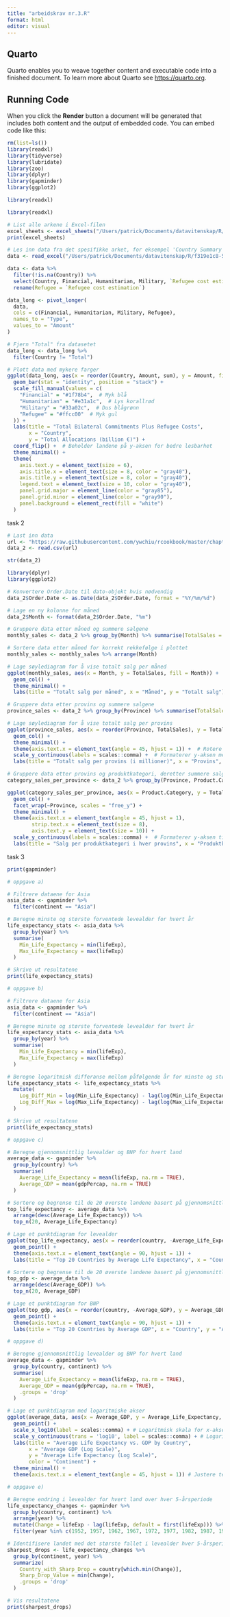 ```yaml
---
title: "arbeidskrav nr.3.R"
format: html
editor: visual
---
```


## Quarto

Quarto enables you to weave together content and executable code into a finished document. To learn more about Quarto see <https://quarto.org>.

## Running Code

When you click the **Render** button a document will be generated that includes both content and the output of embedded code. You can embed code like this:

```r
rm(list=ls())
library(readxl)
library(tidyverse)
library(lubridate)
library(zoo)
library(dplyr)
library(gapminder)
library(ggplot2)
```

```r
library(readxl)

library(readxl)

# List alle arkene i Excel-filen
excel_sheets <- excel_sheets("/Users/patrick/Documents/datavitenskap/R/f319e1c8-5654-4cd6-b4c7-5722ae437d30-Ukraine_Support_Tracker_Release_21.xlsx")
print(excel_sheets)

# Les inn data fra det spesifikke arket, for eksempel 'Country Summary (€)'
data <- read_excel("/Users/patrick/Documents/datavitenskap/R/f319e1c8-5654-4cd6-b4c7-5722ae437d30-Ukraine_Support_Tracker_Release_21.xlsx", sheet = "Fig 6. With Refugee Support, €",  skip = 7)
```

```r
data <- data %>%
  filter(!is.na(Country)) %>%
  select(Country, Financial, Humanitarian, Military, `Refugee cost estimation`) %>%
  rename(Refugee = `Refugee cost estimation`)
```

```r
data_long <- pivot_longer(
  data,
  cols = c(Financial, Humanitarian, Military, Refugee),
  names_to = "Type",
  values_to = "Amount"
)
```

```r
# Fjern "Total" fra datasetet
data_long <- data_long %>%
  filter(Country != "Total")

# Plott data med mykere farger
ggplot(data_long, aes(x = reorder(Country, Amount, sum), y = Amount, fill = Type)) +
  geom_bar(stat = "identity", position = "stack") +
  scale_fill_manual(values = c(
    "Financial" = "#1f78b4",  # Myk blå
    "Humanitarian" = "#e31a1c",  # Lys korallrød
    "Military" = "#33a02c",  # Dus blågrønn
    "Refugee" = "#ffcc00"  # Myk gul
  )) +
  labs(title = "Total Bilateral Commitments Plus Refugee Costs",
       x = "Country",
       y = "Total Allocations (billion €)") +
  coord_flip() +  # Beholder landene på y-aksen for bedre lesbarhet
  theme_minimal() +
  theme(
    axis.text.y = element_text(size = 6),
    axis.title.x = element_text(size = 8, color = "gray40"),
    axis.title.y = element_text(size = 8, color = "gray40"),
    legend.text = element_text(size = 10, color = "gray40"),
    panel.grid.major = element_line(color = "gray85"),
    panel.grid.minor = element_line(color = "gray90"),
    panel.background = element_rect(fill = "white")
  )
```

task 2

```r
# Last inn data
url <- "https://raw.githubusercontent.com/ywchiu/rcookbook/master/chapter7/superstore_sales.csv"
data_2 <- read.csv(url)
```

```r
str(data_2)
```

```r
library(dplyr)
library(ggplot2)

# Konvertere Order.Date til dato-objekt hvis nødvendig
data_2$Order.Date <- as.Date(data_2$Order.Date, format = "%Y/%m/%d")

# Lage en ny kolonne for måned
data_2$Month <- format(data_2$Order.Date, "%m")

# Gruppere data etter måned og summere salgene
monthly_sales <- data_2 %>% group_by(Month) %>% summarise(TotalSales = sum(Sales))

# Sortere data etter måned for korrekt rekkefølge i plottet
monthly_sales <- monthly_sales %>% arrange(Month)

# Lage søylediagram for å vise totalt salg per måned
ggplot(monthly_sales, aes(x = Month, y = TotalSales, fill = Month)) +
  geom_col() +
  theme_minimal() +
  labs(title = "Totalt salg per måned", x = "Måned", y = "Totalt salg")
```

```r

# Gruppere data etter provins og summere salgene
province_sales <- data_2 %>% group_by(Province) %>% summarise(TotalSales = sum(Sales))

# Lage søylediagram for å vise totalt salg per provins
ggplot(province_sales, aes(x = reorder(Province, TotalSales), y = TotalSales/1e6, fill = Province)) +
  geom_col() +
  theme_minimal() +
  theme(axis.text.x = element_text(angle = 45, hjust = 1)) +  # Rotere tekstetikettene på x-aksen
  scale_y_continuous(labels = scales::comma) +  # Formaterer y-aksen med komma for tusenvis
  labs(title = "Totalt salg per provins (i millioner)", x = "Provins", y = "Totalt salg (Millioner)")
```

```r


# Gruppere data etter provins og produktkategori, deretter summere salgene
category_sales_per_province <- data_2 %>% group_by(Province, Product.Category) %>% summarise(TotalSales = sum(Sales))

ggplot(category_sales_per_province, aes(x = Product.Category, y = TotalSales, fill = Product.Category)) +
  geom_col() +
  facet_wrap(~Province, scales = "free_y") +
  theme_minimal() +
  theme(axis.text.x = element_text(angle = 45, hjust = 1),
        strip.text.x = element_text(size = 8),
        axis.text.y = element_text(size = 10)) +
  scale_y_continuous(labels = scales::comma) +  # Formaterer y-aksen til å bruke komma som tusenskilletegn
  labs(title = "Salg per produktkategori i hver provins", x = "Produktkategori", y = "Totalt salg")#
```

task 3

```r

print(gapminder)
```

```r
  
# oppgave a)

# Filtrere dataene for Asia
asia_data <- gapminder %>% 
  filter(continent == "Asia")

# Beregne minste og største forventede levealder for hvert år
life_expectancy_stats <- asia_data %>% 
  group_by(year) %>% 
  summarise(
    Min_Life_Expectancy = min(lifeExp),
    Max_Life_Expectancy = max(lifeExp)
  )

# Skrive ut resultatene
print(life_expectancy_stats)
```

```r

# oppgave b)

# Filtrere dataene for Asia
asia_data <- gapminder %>% 
  filter(continent == "Asia")

# Beregne minste og største forventede levealder for hvert år
life_expectancy_stats <- asia_data %>% 
  group_by(year) %>% 
  summarise(
    Min_Life_Expectancy = min(lifeExp),
    Max_Life_Expectancy = max(lifeExp)
  )

# Beregne logaritmisk differanse mellom påfølgende år for minste og største levealder
life_expectancy_stats <- life_expectancy_stats %>%
  mutate(
    Log_Diff_Min = log(Min_Life_Expectancy) - lag(log(Min_Life_Expectancy)),
    Log_Diff_Max = log(Max_Life_Expectancy) - lag(log(Max_Life_Expectancy))
  )

# Skrive ut resultatene
print(life_expectancy_stats)
```

```r

# oppgave c)

# Beregne gjennomsnittlig levealder og BNP for hvert land
average_data <- gapminder %>% 
  group_by(country) %>% 
  summarise(
    Average_Life_Expectancy = mean(lifeExp, na.rm = TRUE),
    Average_GDP = mean(gdpPercap, na.rm = TRUE)
  )

# Sortere og begrense til de 20 øverste landene basert på gjennomsnittlig levealder
top_life_expectancy <- average_data %>% 
  arrange(desc(Average_Life_Expectancy)) %>% 
  top_n(20, Average_Life_Expectancy)

# Lage et punktdiagram for levealder
ggplot(top_life_expectancy, aes(x = reorder(country, -Average_Life_Expectancy), y = Average_Life_Expectancy)) +
  geom_point() +
  theme(axis.text.x = element_text(angle = 90, hjust = 1)) +
  labs(title = "Top 20 Countries by Average Life Expectancy", x = "Country", y = "Average Life Expectancy")

# Sortere og begrense til de 20 øverste landene basert på gjennomsnittlig BNP
top_gdp <- average_data %>% 
  arrange(desc(Average_GDP)) %>% 
  top_n(20, Average_GDP)

# Lage et punktdiagram for BNP
ggplot(top_gdp, aes(x = reorder(country, -Average_GDP), y = Average_GDP)) +
  geom_point() +
  theme(axis.text.x = element_text(angle = 90, hjust = 1)) +
  labs(title = "Top 20 Countries by Average GDP", x = "Country", y = "Average GDP")
```

```r

# oppgave d)

# Beregne gjennomsnittlig levealder og BNP for hvert land
average_data <- gapminder %>% 
  group_by(country, continent) %>% 
  summarise(
    Average_Life_Expectancy = mean(lifeExp, na.rm = TRUE),
    Average_GDP = mean(gdpPercap, na.rm = TRUE),
    .groups = 'drop'
  )

# Lage et punktdiagram med logaritmiske akser
ggplot(average_data, aes(x = Average_GDP, y = Average_Life_Expectancy, color = continent)) +
  geom_point() +
  scale_x_log10(label = scales::comma) + # Logaritmisk skala for x-aksen
  scale_y_continuous(trans = 'log10', label = scales::comma) + # Logaritmisk skala for y-aksen
  labs(title = "Average Life Expectancy vs. GDP by Country",
       x = "Average GDP (Log Scale)",
       y = "Average Life Expectancy (Log Scale)",
       color = "Continent") +
  theme_minimal() +
  theme(axis.text.x = element_text(angle = 45, hjust = 1)) # Justere tekst på x-aksen for bedre lesbarhet
```

```r

# oppgave e)

# Beregne endring i levealder for hvert land over hver 5-årsperiode
life_expectancy_changes <- gapminder %>%
  group_by(country, continent) %>%
  arrange(year) %>%
  mutate(Change = lifeExp - lag(lifeExp, default = first(lifeExp))) %>%
  filter(year %in% c(1952, 1957, 1962, 1967, 1972, 1977, 1982, 1987, 1992, 1997, 2002, 2007))

# Identifisere landet med det største fallet i levealder hver 5-årsperiode for hvert kontinent
sharpest_drops <- life_expectancy_changes %>%
  group_by(continent, year) %>%
  summarize(
    Country_with_Sharp_Drop = country[which.min(Change)],
    Sharp_Drop_Value = min(Change),
    .groups = 'drop'
  )

# Vis resultatene
print(sharpest_drops)
```
